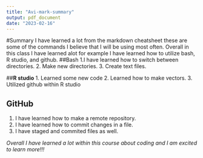 ```yaml
---
title: "Avi-mark-summary"
output: pdf_document
date: "2023-02-16"
---
```

#Summary
I have learned a lot from the markdown cheatsheet these are some of the commands I believe that I will be using most often. Overall in this class I have learned alot for example I have learned how to utilize bash, R studio, and github.
##Bash
1.I have learned how to switch between directories.
2. Make new directories.
3. Create text files.

##**R studio**
1. Learned some new code
2. Learned how to make vectors. 
3. Utilized github within R studio

## GitHub
1. I have learned how to make a remote repository.
2. I have learned how to commit changes in a file.
3. I have staged and commited files as well.

*Overall I have learned a lot within this course about coding and I am excited to learn more!!!*
